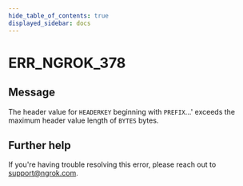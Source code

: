 ```yaml
---
hide_table_of_contents: true
displayed_sidebar: docs
---
```



# ERR_NGROK_378

## Message

The header value for `HEADERKEY` beginning with `PREFIX`...' exceeds the maximum header value length of `BYTES` bytes.

<ErrorDetails error="err_ngrok_378" />

## Further help

If you're having trouble resolving this error, please reach out to [support@ngrok.com](mailto:support@ngrok.com?subject=Help%20with%20ERR_NGROK_378).
